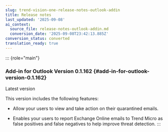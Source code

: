 ```yaml
---
slug: trend-vision-one-release-notes-outlook-addin
title: Release notes
last_updated: '2025-09-08'
ai_context:
  source_file: release-notes-outlook-addin.md
  conversion_date: '2025-09-08T23:42:13.885Z'
conversion_status: converted
translation_ready: true
---
```


::: {role="main"}
### Add-in for Outlook Version 0.1.162 {#add-in-for-outlook-version-0.1.162}

Latest version

This version includes the following features:

- Allow your users to view and take action on their quarantined emails.

- Enables your users to report Exchange Online emails to Trend Micro as false positives and false negatives to help improve threat detection.
:::
